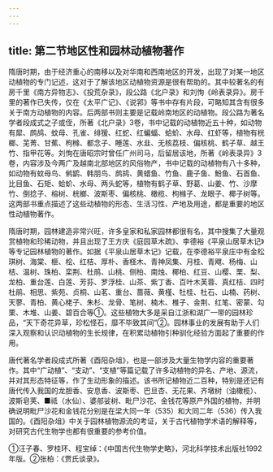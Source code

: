 ```yaml
---
---
---
```

title: 第二节地区性和园林动植物著作
---



隋唐时期，由于经济重心的南移以及对华南和西南地区的开发，出现了对某一地区动植物的专门记述，这对于了解该地区动植物资源是很有帮助的。其中较著名的有房千里《南方异物志》、《投荒杂录》，段公路《北户录》和刘恂《岭表录异》。房千里的著作已失传，仅在《太平广记》、《说郛》等书中存有片段，可略知其含有很多关于南方动植物的内容。后两部书则主要是记载岭南地区的动植物。段公路为著名学者段成式之子或侄，所著《北户录》3卷，书中记载的动植物近五十种，如动物有犀、鹧鸪、蚊母、孔雀、绯猨、红蛇、红蝙蝠、蛤蚧、水母、红虾等，植物有桄榔、芜菁、甘蕉、枸橼、都念子、睡莲、水韭、无核荔枝、偏核桃、鹤子草、越王竹、指甲花等。刘恂在唐昭宗时曾任广州司马，后留居该地，所著《岭表录异》3卷，内容涉及今两广及越南北部地区的风俗物产，书中记载的动植物有八十多种，如动物有蚊母鸟、鸺鹠、韩朋鸟、鹧鸪、黄蜡鱼、竹鱼、鹿子鱼、魵鱼、石首鱼、比目鱼、石矩、蛤蚧、水母、两头蛇等，植物有鹤子草、野葛、山姜、竹、沙摩竹、倒捻子、榕树、桄榔、波斯枣、偏核桃、橄榄、枸橼子、龙眼子、椰子树等。这两部书重点描述了这些动植物的形态、生活习性、产地及用途，都是重要的地区性动植物著作。

隋唐时期，园林建造非常兴旺，许多皇家和私家园林都很有名，其中搜集了大量观赏植物和珍稀动物，并且出现了王方庆《庭园草木疏》、李德裕《平泉山居草木记》等专记园林植物的著作。如据《平泉山居草木记》记载，在李德裕平泉庄中有金松琪树、海棠、榧、桧、红桔、厚朴、香柽木、青神凤集、月桂、青飕、杨梅、山桔、温树、珠柏、栾荆、杜鹃、山桃、侧柏、南烛、椰柏、红豆、山樱、栗、梨、龙柏、重台莲、白莲、芳荪、罗浮桂、山茶、紫丁香、百叶木芙蓉、真红桔、四时杜鹃、相思、紫苑、贞桐、山茗、重台、蔷薇、黄槿、牡桂、杜石、山楠、药树、天蓼、青柏、黄心栳子、朱杉、龙骨、笔树、楠木、椎子、金荆、红笔、密蒙、勾栗、木堆、山姜、碧百合等①。这些植物大多是采自江浙和湖广一带的园林珍品，“天下奇花异草，珍松怪石，靡不毕致其间”②。园林事业的发展有助于人们深入观察和认识动植物的生长规律，在积累动植物引种驯化经验方面起了重要的作用。

唐代著名学者段成式所著《酉阳杂俎》，也是一部涉及大量生物学内容的重要著作。其中“广动植”、“支动”、“支植”等篇记载了许多动植物的异名、产地、源流，并对其形态特征等，作了生动形象的描述。该书所记植物近二百种，特别是还记有唐代传入我国的龙胆香、安息香、波斯枣、巴旦杏、无花果、齐墩树（油橄榄）、波斯皂荚、■祗（水仙）、婆郍娑树、毗尸沙花、金钱花等原产外国的植物，并明确说明毗尸沙花和金钱花分别是在梁大同一年（535）和大同二年（536）传入我国的。《酉阳杂俎》中关于园林植物源流的考证，关于古代植物学术语的解释等，对研究古代生物学也都有很重要的参考价值。

①汪子春、罗桂环、程宝绰：《中国古代生物学史略》，河北科学技术出版社1992年版。②张柏：《贾氏谈录》。